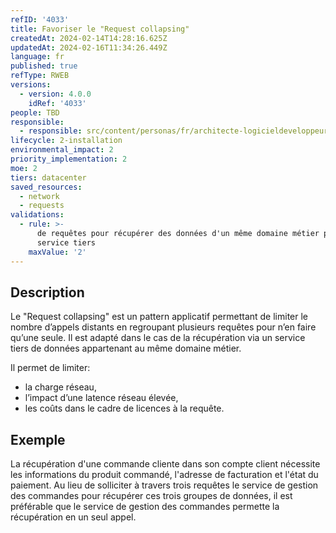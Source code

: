 ```yaml
---
refID: '4033'
title: Favoriser le "Request collapsing"
createdAt: 2024-02-14T14:28:16.625Z
updatedAt: 2024-02-16T11:34:26.449Z
language: fr
published: true
refType: RWEB
versions:
  - version: 4.0.0
    idRef: '4033'
people: TBD
responsible:
  - responsible: src/content/personas/fr/architecte-logicieldeveloppeur.mdx
lifecycle: 2-installation
environmental_impact: 2
priority_implementation: 2
moe: 2
tiers: datacenter
saved_resources:
  - network
  - requests
validations:
  - rule: >-
      de requêtes pour récupérer des données d'un même domaine métier par un
      service tiers
    maxValue: '2'
---
```


## Description

Le "Request collapsing" est un pattern applicatif permettant de limiter le nombre d’appels distants en regroupant plusieurs requêtes pour n’en faire qu’une seule.
Il est adapté dans le cas de la récupération via un service tiers de données appartenant au même domaine métier.

Il permet de limiter:

* la charge réseau,
* l’impact d’une latence réseau élevée,
* les coûts dans le cadre de licences à la requête.

## Exemple

La récupération d'une commande cliente dans son compte client nécessite les informations du produit commandé, l'adresse de facturation et l'état du paiement.
Au lieu de solliciter à travers trois requêtes le service de gestion des commandes pour récupérer ces trois groupes de données, il est préférable que le service de gestion des commandes permette la récupération en un seul appel.

